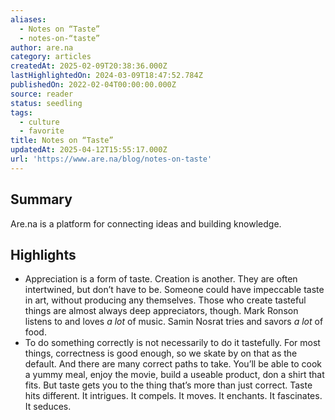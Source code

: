 ```yaml
---
aliases:
  - Notes on “Taste”
  - notes-on-“taste”
author: are.na
category: articles
createdAt: 2025-02-09T20:38:36.000Z
lastHighlightedOn: 2024-03-09T18:47:52.784Z
publishedOn: 2022-02-04T00:00:00.000Z
source: reader
status: seedling
tags:
  - culture
  - favorite
title: Notes on “Taste”
updatedAt: 2025-04-12T15:55:17.000Z
url: 'https://www.are.na/blog/notes-on-taste'
---
```

## Summary

Are.na is a platform for connecting ideas and building knowledge.

## Highlights

- Appreciation is a form of taste. Creation is another. They are often intertwined, but don’t have to be. Someone could have impeccable taste in art, without producing any themselves. Those who create tasteful things are almost always deep appreciators, though. Mark Ronson listens to and loves _a lot_ of music. Samin Nosrat tries and savors _a lot_ of food.
- To do something correctly is not necessarily to do it tastefully. For most things, correctness is good enough, so we skate by on that as the default. And there are many correct paths to take. You’ll be able to cook a yummy meal, enjoy the movie, build a useable product, don a shirt that fits. But taste gets you to the thing that’s more than just correct. Taste hits different. It intrigues. It compels. It moves. It enchants. It fascinates. It seduces.
